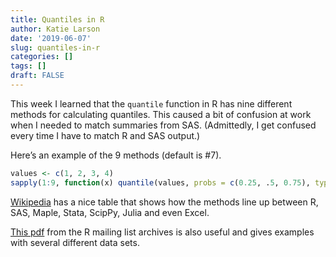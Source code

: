 ```yaml
---
title: Quantiles in R
author: Katie Larson
date: '2019-06-07'
slug: quantiles-in-r
categories: []
tags: []
draft: FALSE
---
```


This week I learned that the `quantile` function in R has nine different methods for calculating quantiles. This caused a bit of confusion at work when I needed to match summaries from SAS. (Admittedly, I get confused every time I have to match R and SAS output.)


Here's an example of the 9 methods (default is #7).

```r
values <- c(1, 2, 3, 4)
sapply(1:9, function(x) quantile(values, probs = c(0.25, .5, 0.75), type = x))
```

[Wikipedia](https://en.wikipedia.org/wiki/Quantile#Estimating_quantiles_from_a_sample) has a nice table that shows how the methods line up between R, SAS, Maple, Stata, ScipPy, Julia and even Excel.

[This pdf](https://tolstoy.newcastle.edu.au/R/e17/help/att-1067/Quartiles_in_R.pdf) from the R mailing list archives is also useful and gives examples with several different data sets.
